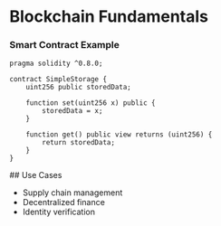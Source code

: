 
<MdxLayout>

# Blockchain Fundamentals

### Smart Contract Example

```solidity
pragma solidity ^0.8.0;

contract SimpleStorage {
    uint256 public storedData;

    function set(uint256 x) public {
        storedData = x;
    }

    function get() public view returns (uint256) {
        return storedData;
    }
}
```
<Counter/>
## Use Cases

- Supply chain management
- Decentralized finance
- Identity verification

</MdxLayout>
